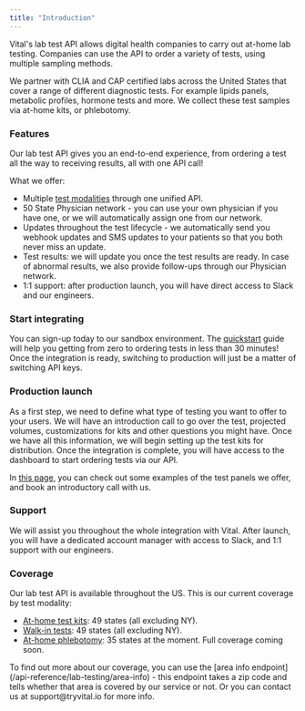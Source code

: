 ```yaml
---
title: "Introduction"
---
```


Vital's lab test API allows digital health companies to carry out at-home lab testing.
Companies can use the API to order a variety of tests, using multiple sampling methods.

We partner with CLIA and CAP certified labs across the United States that cover a range of different diagnostic tests. For example lipids panels, metabolic profiles, hormone tests and more.
We collect these test samples via at-home kits, or phlebotomy.

### Features

Our lab test API gives you an end-to-end experience, from ordering a test all the way to receiving results, all with one API call!

What we offer:

* Multiple [test modalities](/lab/overview/testing-modalities) through one unified API.
* 50 State Physician network - you can use your own physician if you have one, or we will automatically assign one from our network.
* Updates throughout the test lifecycle - we automatically send you webhook updates and SMS updates to your patients so that you both never miss an update.
* Test results: we will update you once the test results are ready. In case of abnormal results, we also provide follow-ups through our Physician network.
* 1:1 support: after production launch, you will have direct access to Slack and our engineers.

### Start integrating

You can sign-up today to our sandbox environment. The [quickstart](/lab/overview/quickstart-api) guide will help you getting from zero to ordering tests in less than 30 minutes! Once the integration is ready, switching to production will just be a matter of switching API keys.

### Production launch

As a first step, we need to define what type of testing you want to offer to your users. We will have an introduction call to go over the test, projected volumes, customizations for kits and other questions you might have. Once we have all this information, we will begin setting up the test kits for distribution. Once the integration is complete, you will have access to the dashboard to start ordering tests via our API.

In [this page](https://tryvital.io/labs), you can check out some examples of the test panels we offer, and book an introductory call with us.

### Support

We will assist you throughout the whole integration with Vital. After launch, you will have a dedicated account manager with access to Slack, and 1:1 support with our engineers.

### Coverage

Our lab test API is available throughout the US. This is our current coverage by test modality:

* [At-home test kits](/lab/overview/testing-modalities#at-home-test-kits): 49 states (all excluding NY).
* [Walk-in tests](/lab/overview/testing-modalities#walk-in-tests): 49 states (all excluding NY).
* [At-home phlebotomy](/lab/overview/testing-modalities#at-home-phlebotomy): 35 states at the moment. Full coverage coming soon.

<Info>
To find out more about our coverage, you can use the [area info endpoint](/api-reference/lab-testing/area-info) - this endpoint takes a zip code and tells whether that area is covered by our service or not. Or you can contact us at support@tryvital.io for more info.
</Info>
